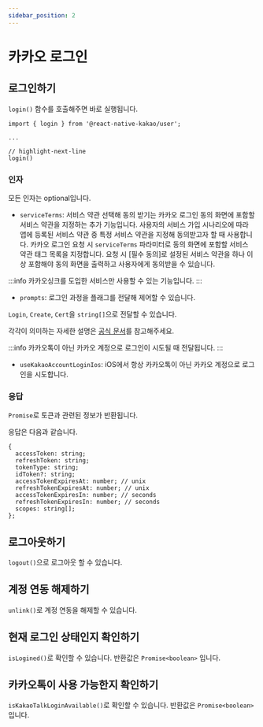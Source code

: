 ```yaml
---
sidebar_position: 2
---
```


# 카카오 로그인

## 로그인하기

`login()` 함수를 호출해주면 바로 실행됩니다.

```tsx
import { login } from '@react-native-kakao/user';

...

// highlight-next-line
login()
```

### 인자

모든 인자는 optional입니다.

- `serviceTerms`: 서비스 약관 선택해 동의 받기는 카카오 로그인 동의 화면에 포함할 서비스 약관을
지정하는 추가 기능입니다. 사용자의 서비스 가입 시나리오에 따라 앱에 등록된 서비스
약관 중 특정 서비스 약관을 지정해 동의받고자 할 때 사용합니다. 카카오 로그인 요청 시
`serviceTerms` 파라미터로 동의 화면에 포함할 서비스 약관 태그 목록을 지정합니다.
요청 시 [필수 동의]로 설정된 서비스 약관을 하나 이상 포함해야 동의 화면을 출력하고 사용자에게 동의받을 수 있습니다.

:::info
카카오싱크를 도입한 서비스만 사용할 수 있는 기능입니다.
:::

- `prompts`: 로그인 과정을 플래그를 전달해 제어할 수 있습니다.

`Login`, `Create`, `Cert`을 `string[]`으로 전달할 수 있습니다.

각각이 의미하는 자세한 설명은 [공식 문서](https://developers.kakao.com/docs/latest/ko/kakaologin/ios#request-code-re-authentication)를 참고해주세요.

:::info
카카오톡이 아닌 카카오 계정으로 로그인이 시도될 때 전달됩니다.
:::

- `useKakaoAccountLoginIos`: iOS에서 항상 카카오톡이 아닌 카카오 계정으로 로그인을 시도합니다.

### 응답

`Promise`로 토큰과 관련된 정보가 반환됩니다.

응답은 다음과 같습니다.

```tsx title='KakaoLoginToken'
{
  accessToken: string;
  refreshToken: string;
  tokenType: string;
  idToken?: string;
  accessTokenExpiresAt: number; // unix
  refreshTokenExpiresAt: number; // unix
  accessTokenExpiresIn: number; // seconds
  refreshTokenExpiresIn: number; // seconds
  scopes: string[];
};
```

## 로그아웃하기

`logout()`으로 로그아웃 할 수 있습니다.

## 계정 연동 해제하기

`unlink()`로 계정 연동을 해제할 수 있습니다.

## 현재 로그인 상태인지 확인하기

`isLogined()`로 확인할 수 있습니다. 반환값은 `Promise<boolean>` 입니다.

## 카카오톡이 사용 가능한지 확인하기

`isKakaoTalkLoginAvailable()`로 확인할 수 있습니다. 반환값은 `Promise<boolean>` 입니다.